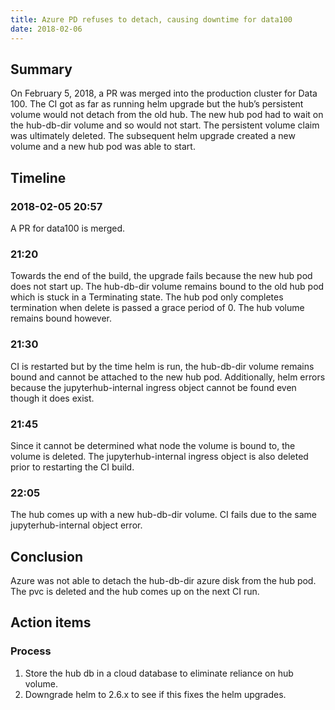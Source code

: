 ```yaml
---
title: Azure PD refuses to detach, causing downtime for data100
date: 2018-02-06 
---
```


## Summary

On February 5, 2018, a PR was merged into the production cluster for Data 100. The CI got as far as running helm upgrade but the hub's persistent volume would not detach from the old hub. The new hub pod had to wait on the hub-db-dir volume and so would not start. The persistent volume claim was ultimately deleted. The subsequent helm upgrade created a new volume and a new hub pod was able to start.

## Timeline

### 2018-02-05 20:57

A PR for data100 is merged.

### 21:20

Towards the end of the build, the upgrade fails because the new hub pod does not start up. The hub-db-dir volume remains bound to the old hub pod which is stuck in a Terminating state. The hub pod only completes termination when delete is passed a grace period of 0. The hub volume remains bound however.

### 21:30

CI is restarted but by the time helm is run, the hub-db-dir volume remains bound and cannot be attached to the new hub pod. Additionally, helm errors because the jupyterhub-internal ingress object cannot be found even though it does exist.

### 21:45

Since it cannot be determined what node the volume is bound to, the volume is deleted. The jupyterhub-internal ingress object is also deleted prior to restarting the CI build.

### 22:05

The hub comes up with a new hub-db-dir volume. CI fails due to the same jupyterhub-internal object error.

## Conclusion

Azure was not able to detach the hub-db-dir azure disk from the hub pod. The pvc is deleted and the hub comes up on the next CI run.

## Action items

### Process

1. Store the hub db in a cloud database to eliminate reliance on hub volume.
1. Downgrade helm to 2.6.x to see if this fixes the helm upgrades.

